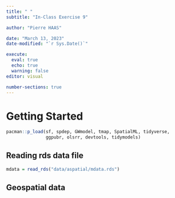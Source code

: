 ```yaml
---
title: " "
subtitle: "In-Class Exercise 9"

author: "Pierre HAAS"

date: "March 13, 2023"
date-modified: "`r Sys.Date()`"

execute:
  eval: true
  echo: true
  warning: false
editor: visual

number-sections: true
---
```


# Getting Started

```r
pacman::p_load(sf, spdep, GWmodel, tmap, SpatialML, tidyverse, 
               ggpubr, olsrr, devtools, tidymodels)
```

## Reading rds data file

```r
mdata = read_rds("data/aspatial/mdata.rds")
```

## Geospatial data

```r

```

